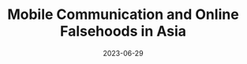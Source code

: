 ---
date: 2023-06-29
title: "Mobile Communication and Online Falsehoods in Asia"
excerpt: "The chapter written by Denny, Tarunima and Aditya speaks about the unique technical and social affordances of Mobile Instant Messaging Services (like WhatsApp) which, if accounted for, can result in a more productive agenda for protecting Indian citizens on these platforms"
url: "https://link.springer.com/chapter/10.1007/978-94-024-2225-2_14"
tags: Release
project: dau
---